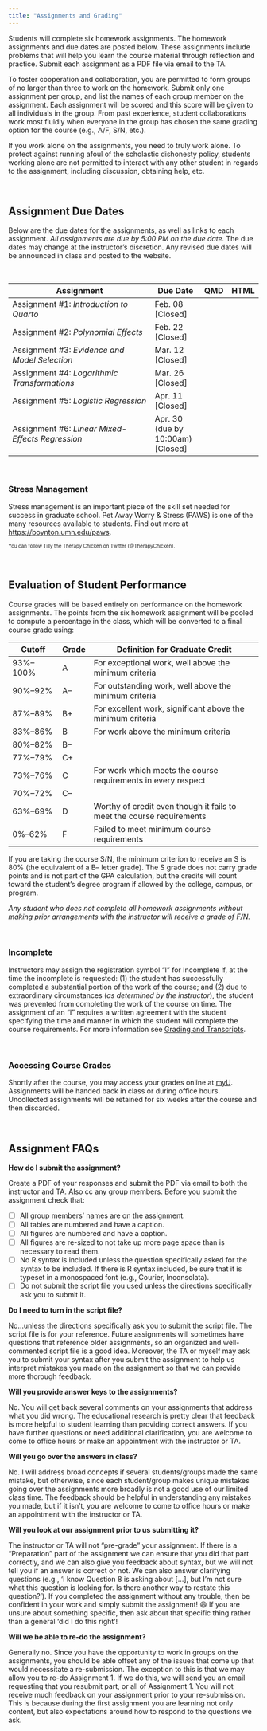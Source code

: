 ```yaml
---
title: "Assignments and Grading"
---
```



Students will complete six homework assignments. The homework assignments and due dates are posted below. These assignments include problems that will help you learn the course material through reflection and practice. Submit each assignment as a PDF file via email to the TA.

To foster cooperation and collaboration, you are permitted to form groups of no larger than three to work on the homework. Submit only one assignment per group, and list the names of each group member on the assignment. Each assignment will be scored and this score will be given to all individuals in the group. From past experience, student collaborations work most fluidly when everyone in the group has chosen the same grading option for the course (e.g., A/F, S/N, etc.).

If you work alone on the assignments, you need to truly work alone. To protect against running afoul of the scholastic dishonesty policy, students working alone are not permitted to interact with any other student in regards to the assignment, including discussion, obtaining help, etc.

<br />


## Assignment Due Dates

Below are the due dates for the assignments, as well as links to each assignment. *All assignments are due by 5:00 PM on the due date.* The due dates may change at the instructor's discretion. Any revised due dates will be announced in class and posted to the website. 

<br />

<table class="table">

<thead>
<tr>
<th style="width:60%;">Assignment</th>
<th style="width:20%;">Due Date</th>
<th style="width:10%;text-align:center">QMD</th>
<th style="width:10%;text-align:center">HTML</th>
</tr>
</thead>

<tbody>

<tr>
<td>Assignment \#1: *Introduction to Quarto*</td>
<!-- <span style="margin-left:5px; color:#5a067d;font-size:12px;">*[The due date for this assignment is flexible]*</span> -->
<td>Feb. 08 [Closed]</td>
<td align="center" style="vertical-align:middle;">
<span class="fab fa-markdown" style="color: #f1f1f1; font-size: 17px;"></span>
<!-- [<span class="fab fa-markdown" style="font-size: 20px;"></span>](https://raw.githubusercontent.com/zief0002/benevolent-anteater/main/assignments/assignment-01-introduction-to-quarto.qmd) -->
</td>
<td align="center" style="vertical-align:middle;">
<span class="fas fa-link" style="color: #f1f1f1; font-size: 17px;"></span>
<!-- [<span class="fas fa-link" style="font-size: 20px;"></span>](assignments/assignment-01-introduction-to-quarto.html) -->
</td>
</tr>


<tr>
<td>Assignment \#2: *Polynomial Effects*</td>
<!-- <span style="margin-left:5px; color:#5a067d;font-size:12px;">*[The due date for Question 11 is flexible]*</span> -->
<td>Feb. 22 [Closed]</td>
<td align="center" style="vertical-align:middle;">
<span class="fab fa-markdown" style="color: #f1f1f1; font-size: 17px;"></span>
</td>
<td align="center" style="vertical-align:middle;">
<span class="fas fa-link" style="color: #f1f1f1; font-size: 17px;"></span>
</td>
<!-- <td align="center" style="vertical-align:middle;"> -->
<!-- [<span class="fab fa-markdown" style="font-size: 20px;"></span>](https://raw.githubusercontent.com/zief0002/benevolent-anteater/main/assignments/assignment-02-polynomial-effects.qmd) -->
<!-- </td> -->
<!-- <td align="center" style="vertical-align:middle;"> -->
<!-- [<span class="fas fa-link" style="font-size: 20px;"></span>](assignments/assignment-02-polynomial-effects.html) -->
<!-- </td> -->
</tr>


<tr>
<td>Assignment \#3: *Evidence and Model Selection*</td>
<!-- <br /><span style="margin-left:5px; color:#5a067d;font-size:12px;">*[Updated: 02-08-2022]*</span> -->
<td>Mar. 12 [Closed]</td>
<td align="center" style="vertical-align:middle;">
<span class="fab fa-markdown" style="color: #f1f1f1; font-size: 17px;"></span>
</td>
<td align="center" style="vertical-align:middle;">
<span class="fas fa-link" style="color: #f1f1f1; font-size: 17px;"></span>
</td>
<!-- <td align="center" style="vertical-align:middle;"> -->
<!-- [<span class="fab fa-markdown" style="font-size: 20px;"></span>](https://raw.githubusercontent.com/zief0002/benevolent-anteater/main/assignments/assignment-03-evidence-and-model-selection.qmd) -->
<!-- </td> -->
<!-- <td align="center" style="vertical-align:middle;"> -->
<!-- [<span class="fas fa-link" style="font-size: 20px;"></span>](assignments/assignment-03-evidence-and-model-selection.html) -->
<!-- </td> -->
</tr>


<tr>
<td>Assignment \#4: *Logarithmic Transformations*</td>
<td>Mar. 26 [Closed]</td>
<td align="center" style="vertical-align:middle;">
<span class="fab fa-markdown" style="color: #f1f1f1; font-size: 17px;"></span>
</td>
<td align="center" style="vertical-align:middle;">
<span class="fas fa-link" style="color: #f1f1f1; font-size: 17px;"></span>
</td>
<!-- <td align="center" style="vertical-align:middle;"> -->
<!-- [<span class="fab fa-markdown" style="font-size: 20px;"></span>](https://raw.githubusercontent.com/zief0002/benevolent-anteater/main/assignments/assignment-04-logarithmic-transformations.qmd) -->
<!-- </td> -->
<!-- <td align="center" style="vertical-align:middle;"> -->
<!-- [<span class="fas fa-link" style="font-size: 20px;"></span>](assignments/assignment-04-logarithmic-transformations.html) -->
<!-- </td> -->
</tr>


<tr>
<td>Assignment \#5: *Logistic Regression*</td>
<!-- <br /><span style="margin-left:5px; color:#5a067d;font-size:12px;">*[Updated: 03-24-2022]*</span> -->
<td>Apr. 11 [Closed]</td>
<td align="center" style="vertical-align:middle;">
<span class="fab fa-markdown" style="color: #f1f1f1; font-size: 17px;"></span>
</td>
<td align="center" style="vertical-align:middle;">
<span class="fas fa-link" style="color: #f1f1f1; font-size: 17px;"></span>
</td>
<!-- <td align="center" style="vertical-align:middle;"> -->
<!-- [<span class="fab fa-markdown" style="font-size: 20px;"></span>](https://raw.githubusercontent.com/zief0002/benevolent-anteater/main/assignments/assignment-05-logistic-regression.qmd) -->
<!-- </td> -->
<!-- <td align="center" style="vertical-align:middle;"> -->
<!-- [<span class="fas fa-link" style="font-size: 20px;"></span>](assignments/assignment-05-logistic-regression.html) -->
<!-- </td> -->
</tr>


<tr>
<td>Assignment \#6: *Linear Mixed-Effects Regression*</td>
<td>Apr. 30 (due by 10:00am) [Closed]</td>
<td align="center" style="vertical-align:middle;">
<span class="fab fa-markdown" style="color: #f1f1f1; font-size: 17px;"></span>
</td>
<td align="center" style="vertical-align:middle;">
<span class="fas fa-link" style="color: #f1f1f1; font-size: 17px;"></span>
</td>
<!-- <td align="center" style="vertical-align:middle;"> -->
<!-- [<span class="fab fa-markdown" style="font-size: 20px;"></span>](https://raw.githubusercontent.com/zief0002/benevolent-anteater/main/assignments/assignment-06-lmer-analysis.qmd) -->
<!-- </td> -->
<!-- <td align="center" style="vertical-align:middle;"> -->
<!-- [<span class="fas fa-link" style="font-size: 20px;"></span>](assignments/assignment-06-lmer-analysis.html) -->
<!-- </td> -->
</tr>


<!-- <tr> -->
<!-- <td>Assignment \#7: OPTIONAL --- *LMER: More Longitudinal Models*</td> -->
<!-- <td>May 06</td> -->
<!-- <td align="center" style="vertical-align:middle;"> -->
<!-- [<span class="fab fa-markdown" style="font-size: 20px;"></span>](https://raw.githubusercontent.com/zief0002/benevolent-anteater/main/assignments/assignment-07-lmer-more-longitudinal-models.qmd) -->
<!-- </td> -->
<!-- <td align="center" style="vertical-align:middle;"> -->
<!-- [<span class="fas fa-link" style="font-size: 20px;"></span>](assignments/assignment-07-longitudinal-analysis-ii.html) -->
<!-- </td> -->
</tr>



</tbody>
</table>



<br />


:::stress
### Stress Management

Stress management is an important piece of the skill set needed for success in graduate school. Pet Away Worry & Stress (PAWS) is one of the many resources available to students. Find out more at [https://boynton.umn.edu/paws](https://boynton.umn.edu/paws). 

<p style="font-size:70%;">You can follow Tilly the Therapy Chicken on Twitter (@TherapyChicken).</p>
:::

<br />


## Evaluation of Student Performance

Course grades will be based entirely on performance on the homework assignments. The points from the six homework assignment will be pooled to compute a percentage in the class, which will be converted to a final course grade using:

Cutoff    | Grade | Definition for Graduate Credit |
--------- | ----- | ------------------------------ |
93%--100% | A     | For exceptional work, well above the minimum criteria | 
90%--92%  | A--   | For outstanding work, well above the minimum criteria | 
87%--89%  | B+    | For excellent work, significant above the minimum criteria | 
83%--86%  | B     | For work above the minimum criteria |
80%--82%  | B--   | |
77%--79%  | C+    | |
73%--76%  | C     | For work which meets the course requirements in every respect |
70%--72%  | C--   | |
63%--69%  | D     | Worthy of credit even though it fails to meet the course requirements |
0%--62%   | F     | Failed to meet minimum course requirements |

If you are taking the course S/N, the minimum criterion to receive an S is 80% (the equivalent of a B-- letter grade). The S grade does not carry grade points and is not part of the GPA calculation, but the credits will count toward the student's degree program if allowed by the college, campus, or program.

*Any student who does not complete all homework assignments without making prior arrangements with the instructor will receive a grade of F/N.*

<br />


### Incomplete

Instructors may assign the registration symbol "I" for Incomplete if, at the time the incomplete is requested: (1) the student has successfully completed a substantial portion of the work of the course; and (2) due to extraordinary circumstances (*as determined by the instructor*), the student was prevented from completing the work of the course on time. The assignment of an "I" requires a written agreement with the student specifying the time and manner in which the student will complete the course requirements. For more information see [Grading and Transcripts](https://policy.umn.edu/education/gradingtranscripts).

<br />


### Accessing Course Grades

Shortly after the course, you may access your grades online at [myU](http://myu.umn.edu). Assignments will be handed back in class or during office hours. Uncollected assignments will be retained for six weeks after the course and then discarded.

<br />




## Assignment FAQs

**How do I submit the assignment?**

Create a PDF of your responses and submit the PDF via email to both the instructor and TA. Also cc any group members. Before you submit the assignment check that:

- [ ] All group members' names are on the assignment.
- [ ] All tables are numbered and have a caption.
- [ ] All figures are numbered and have a caption.
- [ ] All figures are re-sized to not take up more page space than is necessary to read them.
- [ ] No R syntax is included unless the question specifically asked for the syntax to be included. If there is R syntax included, be sure that it is typeset in a monospaced font (e.g., Courier, Inconsolata).
- [ ] Do not submit the script file you used unless the directions specifically ask you to submit it.



**Do I need to turn in the script file?**

No...unless the directions specifically ask you to submit the script file. The script file is for your reference. Future assignments will sometimes have questions that reference older assignments, so an organized and well-commented script file is a good idea. Moreover, the TA or myself may ask you to submit your syntax after you submit the assignment to help us interpret mistakes you made on the assignment so that we can provide more thorough feedback.


**Will you provide answer keys to the assignments?**

No. You will get back several comments on your assignments that address what you did wrong. The educational research is pretty clear that feedback is more helpful to student learning than providing correct answers. If you have further questions or need additional clarification, you are welcome to come to office hours or make an appointment with the instructor or TA.


**Will you go over the answers in class?**

No. I will address broad concepts if several students/groups made the same mistake, but otherwise, since each student/group makes unique mistakes going over the assignments more broadly is not a good use of our limited class time. The feedback should be helpful in understanding any mistakes you made, but if it isn't, you are welcome to come to office hours or make an appointment with the instructor or TA.


**Will you look at our assignment prior to us submitting it?**

The instructor or TA will not "pre-grade" your assignment. If there is a "Preparation" part of the assignment we can ensure that you did that part correctly, and we can also give you feedback about syntax, but we will not tell you if an answer is correct or not. We can also answer clarifying questions (e.g., 'I know Question 8 is asking about […], but I’m not sure what this question is looking for. Is there another way to restate this question?'). If you completed the assignment without any trouble, then be confident in your work and simply submit the assignment! 😄 If you are unsure about something specific, then ask about that specific thing rather than a general 'did I do this right'! 


**Will we be able to re-do the assignment?**

Generally no. Since you have the opportunity to work in groups on the assignments, you should be able offset any of the issues that come up that would necessitate a re-submission. The exception to this is that we may allow you to re-do Assignment 1. If we do this, we will send you an email requesting that you resubmit part, or all of Assignment 1. You will not receive much feedback on your assignment prior to your re-submission. This is because during the first assignment you are learning not only content, but also expectations around how to respond to the questions we ask.


